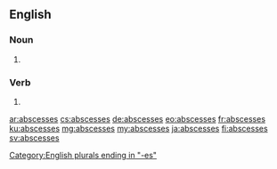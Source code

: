 ==English==

===Noun===
{{head|en|plural}}

# {{plural of|abscess|lang=en}}

===Verb===
{{head|en|verb form}}

# {{en-third-person singular of|abscess}}

[[Category:English plurals ending in "-es"]]

[[ar:abscesses]]
[[cs:abscesses]]
[[de:abscesses]]
[[eo:abscesses]]
[[fr:abscesses]]
[[ku:abscesses]]
[[mg:abscesses]]
[[my:abscesses]]
[[ja:abscesses]]
[[fi:abscesses]]
[[sv:abscesses]]